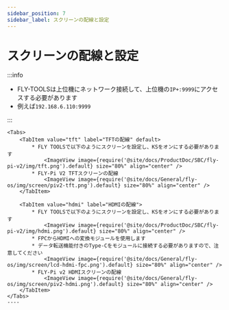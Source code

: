 ```yaml
---
sidebar_position: 7
sidebar_label: スクリーンの配線と設定
---
```





# スクリーンの配線と設定

:::info

* FLY-TOOLSは上位機にネットワーク接続して、上位機の`IP+:9999`にアクセスする必要があります
* 例えば`192.168.6.110:9999`

:::

    <Tabs>
        <TabItem value="tft" label="TFTの配線" default>
            * FLY TOOLSで以下のようにスクリーンを設定し、KSをオンにする必要があります
                <ImageView image={require('@site/docs/ProductDoc/SBC/fly-pi-v2/img/tft.png').default} size="80%" align="center" />
            * FLY-Pi V2 TFTスクリーンの配線
                <ImageView image={require('@site/docs/General/fly-os/img/screen/piv2-tft.png').default} size="80%" align="center" />
        </TabItem>

        <TabItem value="hdmi" label="HDMIの配線">
            * FLY TOOLSで以下のようにスクリーンを設定し、KSをオンにする必要があります
                <ImageView image={require('@site/docs/ProductDoc/SBC/fly-pi-v2/img/hdmi.png').default} size="80%" align="center" />               
            * FPCからHDMIへの変換モジュールを使用します
            * データ転送機能付きのType-Cをモジュールに接続する必要がありますので、注意してください
                <ImageView image={require('@site/docs/General/fly-os/img/screen/lcd-hdmi-fpc.png').default} size="80%" align="center" />
            * FLY-Pi v2 HDMIスクリーンの配線
                <ImageView image={require('@site/docs/General/fly-os/img/screen/piv2-hdmi.png').default} size="80%" align="center" />
        </TabItem>
    </Tabs>
    ----